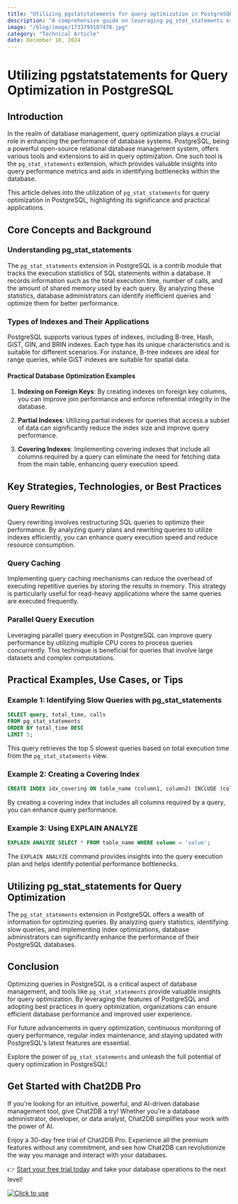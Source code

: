 ```yaml
---
title: "Utilizing pgstatstatements for query optimization in PostgreSQL"
description: "A comprehensive guide on leveraging pg_stat_statements extension for query optimization in PostgreSQL databases."
image: "/blog/image/1733799107478.jpg"
category: "Technical Article"
date: December 10, 2024
---
```


# Utilizing pgstatstatements for Query Optimization in PostgreSQL


<Authors date="December 10, 2024">
  <Author name="Ethan Clarke" link="https://chat2db.ai" />
</Authors>

## Introduction

In the realm of database management, query optimization plays a crucial role in enhancing the performance of database systems. PostgreSQL, being a powerful open-source relational database management system, offers various tools and extensions to aid in query optimization. One such tool is the `pg_stat_statements` extension, which provides valuable insights into query performance metrics and aids in identifying bottlenecks within the database.

This article delves into the utilization of `pg_stat_statements` for query optimization in PostgreSQL, highlighting its significance and practical applications.

## Core Concepts and Background

### Understanding pg_stat_statements

The `pg_stat_statements` extension in PostgreSQL is a contrib module that tracks the execution statistics of SQL statements within a database. It records information such as the total execution time, number of calls, and the amount of shared memory used by each query. By analyzing these statistics, database administrators can identify inefficient queries and optimize them for better performance.

### Types of Indexes and Their Applications

PostgreSQL supports various types of indexes, including B-tree, Hash, GiST, GIN, and BRIN indexes. Each type has its unique characteristics and is suitable for different scenarios. For instance, B-tree indexes are ideal for range queries, while GiST indexes are suitable for spatial data.

#### Practical Database Optimization Examples

1. **Indexing on Foreign Keys**: By creating indexes on foreign key columns, you can improve join performance and enforce referential integrity in the database.

2. **Partial Indexes**: Utilizing partial indexes for queries that access a subset of data can significantly reduce the index size and improve query performance.

3. **Covering Indexes**: Implementing covering indexes that include all columns required by a query can eliminate the need for fetching data from the main table, enhancing query execution speed.

## Key Strategies, Technologies, or Best Practices

### Query Rewriting

Query rewriting involves restructuring SQL queries to optimize their performance. By analyzing query plans and rewriting queries to utilize indexes efficiently, you can enhance query execution speed and reduce resource consumption.

### Query Caching

Implementing query caching mechanisms can reduce the overhead of executing repetitive queries by storing the results in memory. This strategy is particularly useful for read-heavy applications where the same queries are executed frequently.

### Parallel Query Execution

Leveraging parallel query execution in PostgreSQL can improve query performance by utilizing multiple CPU cores to process queries concurrently. This technique is beneficial for queries that involve large datasets and complex computations.

## Practical Examples, Use Cases, or Tips

### Example 1: Identifying Slow Queries with pg_stat_statements

```sql
SELECT query, total_time, calls
FROM pg_stat_statements
ORDER BY total_time DESC
LIMIT 5;
```

This query retrieves the top 5 slowest queries based on total execution time from the `pg_stat_statements` view.

### Example 2: Creating a Covering Index

```sql
CREATE INDEX idx_covering ON table_name (column1, column2) INCLUDE (column3);
```

By creating a covering index that includes all columns required by a query, you can enhance query performance.

### Example 3: Using EXPLAIN ANALYZE

```sql
EXPLAIN ANALYZE SELECT * FROM table_name WHERE column = 'value';
```

The `EXPLAIN ANALYZE` command provides insights into the query execution plan and helps identify potential performance bottlenecks.

## Utilizing pg_stat_statements for Query Optimization

The `pg_stat_statements` extension in PostgreSQL offers a wealth of information for optimizing queries. By analyzing query statistics, identifying slow queries, and implementing index optimizations, database administrators can significantly enhance the performance of their PostgreSQL databases.

## Conclusion

Optimizing queries in PostgreSQL is a critical aspect of database management, and tools like `pg_stat_statements` provide valuable insights for query optimization. By leveraging the features of PostgreSQL and adopting best practices in query optimization, organizations can ensure efficient database performance and improved user experience.

For future advancements in query optimization, continuous monitoring of query performance, regular index maintenance, and staying updated with PostgreSQL's latest features are essential.

Explore the power of `pg_stat_statements` and unleash the full potential of query optimization in PostgreSQL!


## Get Started with Chat2DB Pro

If you're looking for an intuitive, powerful, and AI-driven database management tool, give Chat2DB a try! Whether you're a database administrator, developer, or data analyst, Chat2DB simplifies your work with the power of AI.

Enjoy a 30-day free trial of Chat2DB Pro. Experience all the premium features without any commitment, and see how Chat2DB can revolutionize the way you manage and interact with your databases.

👉 [Start your free trial today](https://chat2db.ai/pricing) and take your database operations to the next level!


[![Click to use](/image/blog/bg/chat2db.jpg)](https://chat2db.ai/)
